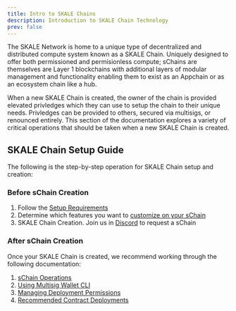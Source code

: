```yaml
---
title: Intro to SKALE Chains
description: Introduction to SKALE Chain Technology
prev: false
---
```


The SKALE Network is home to a unique type of decentralized and distributed compute system known as a SKALE Chain. Uniquely designed to offer both permissioned and permisionless compute; sChains are themselves are Layer 1 blockchains with additional layers of modular management and functionality enabling them to exist as an Appchain or as an ecosystem chain like a hub.

When a new SKALE Chain is created, the owner of the chain is provided elevated privledges which they can use to setup the chain to their unique needs. Privledges can be provided to others, secured via multisigs, or renounced entirely. This section of the documentation explores a variety of critical operations that should be taken when a new SKALE Chain is created.

## SKALE Chain Setup Guide

The following is the step-by-step operation for SKALE Chain setup and creation:

### Before sChain Creation

1. Follow the [Setup Requirements](/run-a-skale-chain/setup-requirements)
2. Determine which features you want to [customize on your sChain](/run-a-skale-chain/customize-schain)
3. SKALE Chain Creation. Join us in [Discord](https://discord.gg/skale) to request a sChain

### After sChain Creation

Once your SKALE Chain is created, we recommend working through the following documentation:

1. [sChain Operations](/run-a-skale-chain/schain-operations)
2. [Using Multisig Wallet CLI](/run-a-skale-chain/using-multisig-wallet-cli)
3. [Managing Deployment Permissions](/run-a-skale-chain/managing-deployment-permissions)
4. [Recommended Contract Deployments](/run-a-skale-chain/recommended-contract-deployments)
